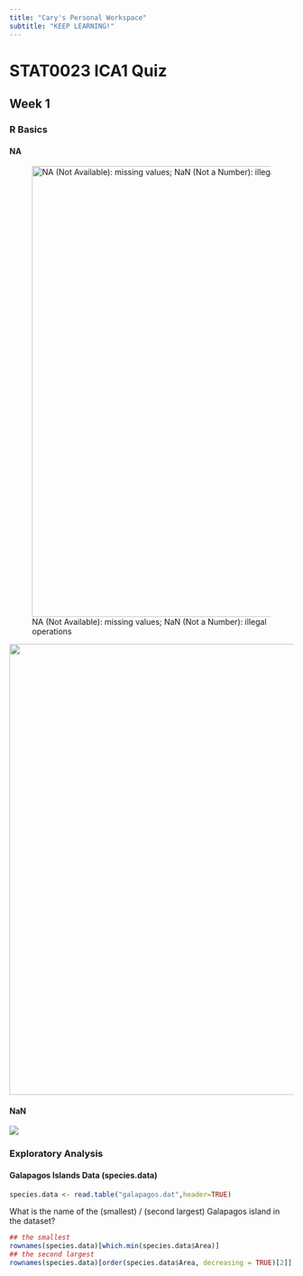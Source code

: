 ```yaml
---
title: "Cary's Personal Workspace"
subtitle: "KEEP LEARNING!"
---
```


# STAT0023 ICA1 Quiz {#welcome}

## Week 1

### R Basics

#### NA

![NA (Not Available): missing values; NaN (Not a Number): illegal operations](images/NA1.png){width="800"}

![](images/NA2.png){width="800"}

#### NaN

![](images/NaN1.png)

### Exploratory Analysis

#### Galapagos Islands Data (species.data)

```r
species.data <- read.table("galapagos.dat",header=TRUE)
```

What is the name of the (smallest) / (second largest) Galapagos island in the dataset?

```r
## the smallest
rownames(species.data)[which.min(species.data$Area)]
## the second largest
rownames(species.data)[order(species.data$Area, decreasing = TRUE)[2]]
```
